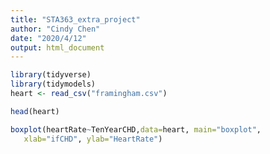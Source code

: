 ```yaml
---
title: "STA363_extra_project"
author: "Cindy Chen"
date: "2020/4/12"
output: html_document
---
```


```r
library(tidyverse) 
library(tidymodels)
heart <- read_csv("framingham.csv")
```

```r
head(heart)
```
```r
boxplot(heartRate~TenYearCHD,data=heart, main="boxplot",
   xlab="ifCHD", ylab="HeartRate")
```

